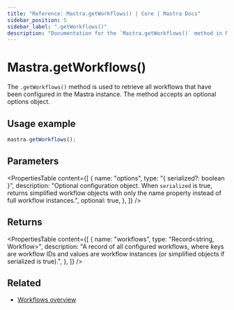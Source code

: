 ```yaml
---
title: "Reference: Mastra.getWorkflows() | Core | Mastra Docs"
sidebar_position: 5
sidebar_label: ".getWorkflows()"
description: "Documentation for the `Mastra.getWorkflows()` method in Mastra, which retrieves all configured workflows."
---
```


# Mastra.getWorkflows()

The `.getWorkflows()` method is used to retrieve all workflows that have been configured in the Mastra instance. The method accepts an optional options object.

## Usage example

```typescript copy
mastra.getWorkflows();
```

## Parameters

<PropertiesTable
  content={[
    {
      name: "options",
      type: "{ serialized?: boolean }",
      description: "Optional configuration object. When `serialized` is true, returns simplified workflow objects with only the name property instead of full workflow instances.",
      optional: true,
    },
  ]}
/>

## Returns

<PropertiesTable
  content={[
    {
      name: "workflows",
      type: "Record<string, Workflow>",
      description: "A record of all configured workflows, where keys are workflow IDs and values are workflow instances (or simplified objects if serialized is true).",
    },
  ]}
/>

## Related

- [Workflows overview](/workflows/overview)
